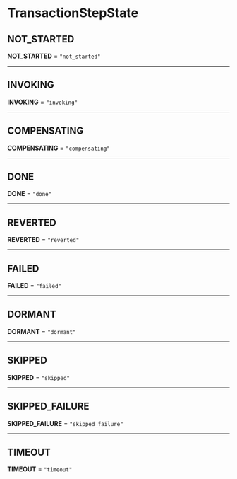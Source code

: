 
# TransactionStepState

## NOT\_STARTED

 **NOT\_STARTED** = `"not_started"`

___

## INVOKING

 **INVOKING** = `"invoking"`

___

## COMPENSATING

 **COMPENSATING** = `"compensating"`

___

## DONE

 **DONE** = `"done"`

___

## REVERTED

 **REVERTED** = `"reverted"`

___

## FAILED

 **FAILED** = `"failed"`

___

## DORMANT

 **DORMANT** = `"dormant"`

___

## SKIPPED

 **SKIPPED** = `"skipped"`

___

## SKIPPED\_FAILURE

 **SKIPPED\_FAILURE** = `"skipped_failure"`

___

## TIMEOUT

 **TIMEOUT** = `"timeout"`
